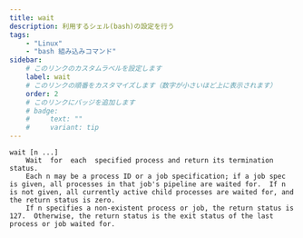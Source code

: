 ```yaml
---
title: wait
description: 利用するシェル(bash)の設定を行う
tags:
    - "Linux"
    - "bash 組み込みコマンド"
sidebar:
    # このリンクのカスタムラベルを設定します
    label: wait
    # このリンクの順番をカスタマイズします（数字が小さいほど上に表示されます）
    order: 2
    # このリンクにバッジを追加します
    # badge:
    #     text: ""
    #     variant: tip
---
```



```
wait [n ...]
    Wait  for  each  specified process and return its termination status.
    Each n may be a process ID or a job specification; if a job spec is given, all processes in that job's pipeline are waited for.  If n is not given, all currently active child processes are waited for, and the return status is zero.
    If n specifies a non-existent process or job, the return status is 127.  Otherwise, the return status is the exit status of the last process or job waited for.
```
